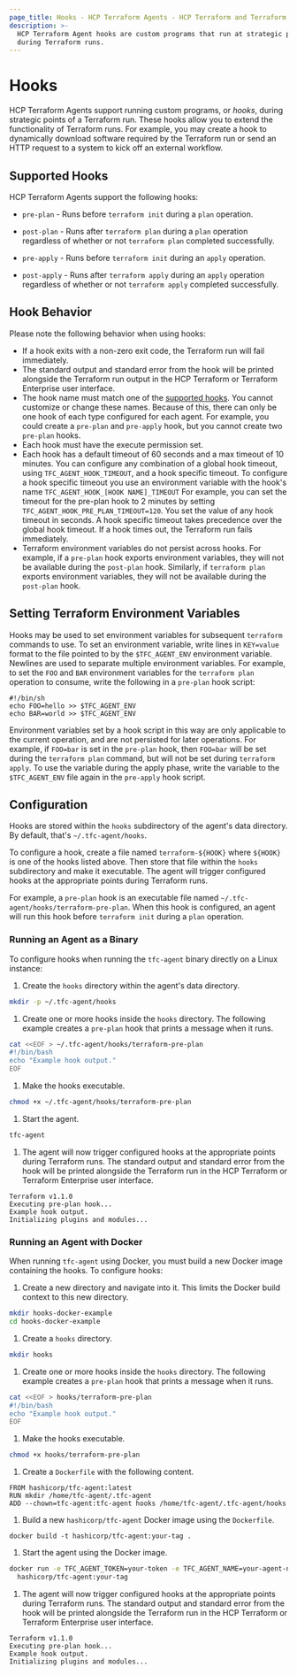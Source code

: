 ```yaml
---
page_title: Hooks - HCP Terraform Agents - HCP Terraform and Terraform Enterprise
description: >-
  HCP Terraform Agent hooks are custom programs that run at strategic points
  during Terraform runs.
---
```


# Hooks

HCP Terraform Agents support running custom programs, or _hooks_, during
strategic points of a Terraform run. These hooks allow you to extend the
functionality of Terraform runs. For example, you may create a hook to
dynamically download software required by the Terraform run or send an HTTP
request to a system to kick off an external workflow.

## Supported Hooks

HCP Terraform Agents support the following hooks:

- `pre-plan` - Runs before `terraform init` during a `plan` operation.

- `post-plan` - Runs after `terraform plan` during a `plan` operation
	regardless of whether or not `terraform plan` completed successfully.

- `pre-apply` - Runs before `terraform init` during an `apply` operation.

- `post-apply` - Runs after `terraform apply` during an `apply` operation
	regardless of whether or not `terraform apply` completed successfully.

## Hook Behavior 

Please note the following behavior when using hooks:

- If a hook exits with a non-zero exit code, the Terraform run will fail
	immediately.
- The standard output and standard error from the hook will be printed
	alongside the Terraform run output in the HCP Terraform or Terraform Enterprise user
	interface.
- The hook name must match one of the [supported hooks](#supported-hooks). You
	cannot customize or change these names. Because of this, there can only be
	one hook of each type configured for each agent. For example, you could
	create a `pre-plan` and `pre-apply` hook, but you cannot create two
	`pre-plan` hooks.
- Each hook must have the execute permission set.
- Each hook has a default timeout of 60 seconds and a max timeout of 10 minutes. You can
  configure any combination of a global hook timeout, using `TFC_AGENT_HOOK_TIMEOUT`, and
  a hook specific timeout. To configure a hook specific timeout you use an environment 
  variable with the hook's name `TFC_AGENT_HOOK_[HOOK NAME]_TIMEOUT` For example, you can 
  set the timeout for the pre-plan hook to 2 minutes by setting `TFC_AGENT_HOOK_PRE_PLAN_TIMEOUT=120`.
  You set the value of any hook timeout in seconds. A hook specific timeout takes precedence 
  over the global hook timeout. If a hook times out, the Terraform run fails immediately.
- Terraform environment variables do not persist across hooks. For example, if a
  `pre-plan` hook exports environment variables, they will not be available
  during the `post-plan` hook. Similarly, if `terraform plan` exports
  environment variables, they will not be available during the `post-plan` hook.

## Setting Terraform Environment Variables

Hooks may be used to set environment variables for subsequent `terraform`
commands to use. To set an environment variable, write lines in `KEY=value`
format to the file pointed to by the `$TFC_AGENT_ENV` environment variable.
Newlines are used to separate multiple environment variables. For example, to
set the `FOO` and `BAR` environment variables for the `terraform plan` operation
to consume, write the following in a `pre-plan` hook script:

```
#!/bin/sh
echo FOO=hello >> $TFC_AGENT_ENV
echo BAR=world >> $TFC_AGENT_ENV
```

Environment variables set by a hook script in this way are only applicable to
the current operation, and are not persisted for later operations. For example,
if `FOO=bar` is set in the `pre-plan` hook, then `FOO=bar` will be set during
the `terraform plan` command, but will not be set during `terraform apply`. To
use the variable during the apply phase, write the variable to the
`$TFC_AGENT_ENV` file again in the `pre-apply` hook script.

## Configuration

Hooks are stored within the `hooks` subdirectory of the agent's data directory.
By default, that's `~/.tfc-agent/hooks`.

To configure a hook, create a file named `terraform-${HOOK}` where `${HOOK}`
is one of the hooks listed above. Then store that file within the `hooks`
subdirectory and make it executable. The agent will trigger configured hooks
at the appropriate points during Terraform runs.

For example, a `pre-plan` hook is an executable file named
`~/.tfc-agent/hooks/terraform-pre-plan`. When this hook is configured, an agent
will run this hook before `terraform init` during a `plan` operation.

### Running an Agent as a Binary

To configure hooks when running the `tfc-agent` binary directly on a Linux
instance:

1. Create the `hooks` directory within the agent's data directory.

  ```sh
  mkdir -p ~/.tfc-agent/hooks
  ```

1. Create one or more hooks inside the `hooks` directory. The following
example creates a `pre-plan` hook that prints a message when it runs.

  ```sh
  cat <<EOF > ~/.tfc-agent/hooks/terraform-pre-plan
  #!/bin/bash
  echo "Example hook output."
  EOF
  ```

1. Make the hooks executable.

  ```sh
  chmod +x ~/.tfc-agent/hooks/terraform-pre-plan
  ```

1. Start the agent.

  ```sh
  tfc-agent
  ```

1. The agent will now trigger configured hooks at the appropriate points
during Terraform runs. The standard output and standard error from the hook
will be printed alongside the Terraform run in the HCP Terraform or Terraform Enterprise
user interface.

  ```
  Terraform v1.1.0
  Executing pre-plan hook...
  Example hook output.
  Initializing plugins and modules...
  ```

### Running an Agent with Docker 

When running `tfc-agent` using Docker, you must build a new Docker image
containing the hooks. To configure hooks:

1. Create a new directory and navigate into it. This limits the Docker build
context to this new directory.

  ```sh
  mkdir hooks-docker-example
  cd hooks-docker-example
  ```

1. Create a `hooks` directory.

  ```sh
  mkdir hooks
  ```

1. Create one or more hooks inside the `hooks` directory. The following
example creates a `pre-plan` hook that prints a message when it runs.

  ```sh
  cat <<EOF > hooks/terraform-pre-plan
  #!/bin/bash
  echo "Example hook output."
  EOF
  ```

1. Make the hooks executable.

  ```sh
  chmod +x hooks/terraform-pre-plan
  ```

1. Create a `Dockerfile` with the following content.

  ```
  FROM hashicorp/tfc-agent:latest
  RUN mkdir /home/tfc-agent/.tfc-agent
  ADD --chown=tfc-agent:tfc-agent hooks /home/tfc-agent/.tfc-agent/hooks
  ```

1. Build a new `hashicorp/tfc-agent` Docker image using the `Dockerfile`.

  ```
  docker build -t hashicorp/tfc-agent:your-tag .
  ```

1. Start the agent using the Docker image.

  ```sh
  docker run -e TFC_AGENT_TOKEN=your-token -e TFC_AGENT_NAME=your-agent-name \
    hashicorp/tfc-agent:your-tag
  ```

1. The agent will now trigger configured hooks at the appropriate points
during Terraform runs. The standard output and standard error from the hook
will be printed alongside the Terraform run in the HCP Terraform or Terraform Enterprise
user interface.

  ```
  Terraform v1.1.0
  Executing pre-plan hook...
  Example hook output.
  Initializing plugins and modules...
  ```
